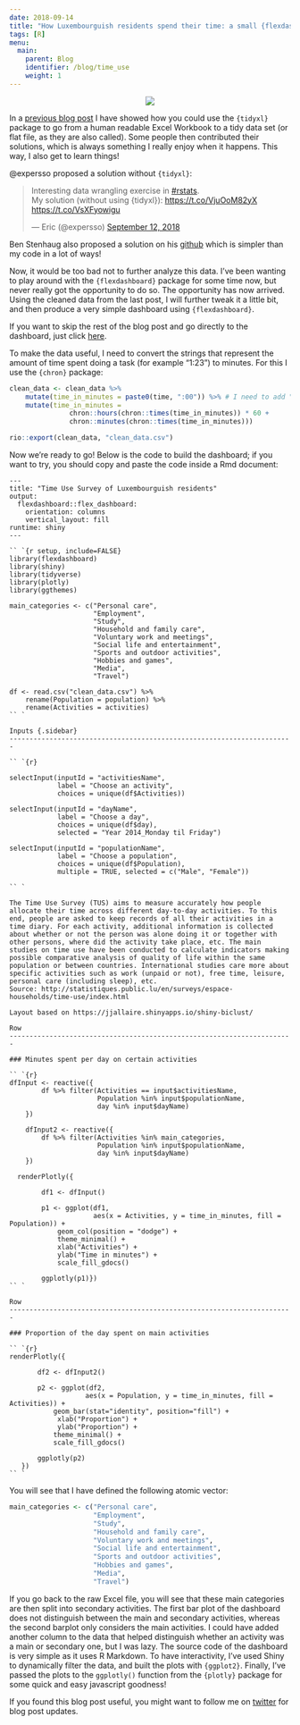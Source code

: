 ```yaml
---
date: 2018-09-14
title: "How Luxembourguish residents spend their time: a small {flexdashboard} demo using the Time use survey data"
tags: [R]
menu:
  main:
    parent: Blog
    identifier: /blog/time_use
    weight: 1
---
```


<div style="text-align:center;">
  <a href="https://brodriguesco.shinyapps.io/time_use_luxembourg/">
    <img src="/img/time_use_dashboard.png"/></a>
</div>

In a [previous blog post](http://www.brodrigues.co/blog/2018-09-11-human_to_machine/) I have showed
how you could use the `{tidyxl}` package to go from a human readable Excel Workbook to a tidy 
data set (or flat file, as they are also called). Some people then contributed their solutions,
which is always something I really enjoy when it happens. This way, I also get to learn things!

@expersso proposed a solution without `{tidyxl}`:

<blockquote class="twitter-tweet" data-lang="en"><p lang="en" dir="ltr">Interesting data wrangling exercise in <a href="https://twitter.com/hashtag/rstats?src=hash&amp;ref_src=twsrc%5Etfw">#rstats</a>. <br>My solution (without using {tidyxl}): <a href="https://t.co/VjuOoM82yX">https://t.co/VjuOoM82yX</a> <a href="https://t.co/VsXFyowigu">https://t.co/VsXFyowigu</a></p>&mdash; Eric (@expersso) <a href="https://twitter.com/expersso/status/1039894727808757761?ref_src=twsrc%5Etfw">September 12, 2018</a></blockquote>
<script async src="https://platform.twitter.com/widgets.js" charset="utf-8"></script>

Ben Stenhaug also proposed a solution on his [github](https://github.com/stenhaug/shared/blob/master/tidyxl_bruno_blog.md)
which is simpler than my code in a lot of ways!

Now, it would be too bad not to further analyze this data. I've been wanting to play around with
the `{flexdashboard}` package for some time now, but never really got the opportunity to do so. 
The opportunity has now arrived. Using the cleaned data from the last post, I will further tweak
it a little bit, and then produce a very simple dashboard using `{flexdashboard}`.

If you want to skip the rest of the blog post and go directly to the dashboard, just click [here](https://brodriguesco.shinyapps.io/time_use_luxembourg/).

To make the data useful, I need to convert the strings that represent the amount of time spent 
doing a task (for example "1:23") to minutes. For this I use the `{chron}` package:

```r
clean_data <- clean_data %>%
    mutate(time_in_minutes = paste0(time, ":00")) %>% # I need to add ":00" for the seconds else it won't work
    mutate(time_in_minutes = 
               chron::hours(chron::times(time_in_minutes)) * 60 + 
               chron::minutes(chron::times(time_in_minutes)))

rio::export(clean_data, "clean_data.csv")
```

Now we're ready to go! Below is the code to build the dashboard; if you want to try, you should
copy and paste the code inside a Rmd document:

```
---
title: "Time Use Survey of Luxembourguish residents"
output: 
  flexdashboard::flex_dashboard:
    orientation: columns
    vertical_layout: fill
runtime: shiny
---

`` `{r setup, include=FALSE}
library(flexdashboard)
library(shiny)
library(tidyverse)
library(plotly)
library(ggthemes)

main_categories <- c("Personal care",
                     "Employment",
                     "Study",
                     "Household and family care",
                     "Voluntary work and meetings",
                     "Social life and entertainment",
                     "Sports and outdoor activities",
                     "Hobbies and games",
                     "Media",
                     "Travel")

df <- read.csv("clean_data.csv") %>%
    rename(Population = population) %>%
    rename(Activities = activities)
`` `

Inputs {.sidebar}
-----------------------------------------------------------------------

`` `{r}

selectInput(inputId = "activitiesName", 
            label = "Choose an activity", 
            choices = unique(df$Activities))

selectInput(inputId = "dayName", 
            label = "Choose a day", 
            choices = unique(df$day), 
            selected = "Year 2014_Monday til Friday")

selectInput(inputId = "populationName", 
            label = "Choose a population", 
            choices = unique(df$Population), 
            multiple = TRUE, selected = c("Male", "Female"))

`` `

The Time Use Survey (TUS) aims to measure accurately how people allocate their time across different day-to-day activities. To this end, people are asked to keep records of all their activities in a time diary. For each activity, additional information is collected about whether or not the person was alone doing it or together with other persons, where did the activity take place, etc. The main studies on time use have been conducted to calculate indicators making possible comparative analysis of quality of life within the same population or between countries. International studies care more about specific activities such as work (unpaid or not), free time, leisure, personal care (including sleep), etc.
Source: http://statistiques.public.lu/en/surveys/espace-households/time-use/index.html

Layout based on https://jjallaire.shinyapps.io/shiny-biclust/

Row
-----------------------------------------------------------------------

### Minutes spent per day on certain activities
    
`` `{r}
dfInput <- reactive({
        df %>% filter(Activities == input$activitiesName,
                      Population %in% input$populationName,
                      day %in% input$dayName)
    })

    dfInput2 <- reactive({
        df %>% filter(Activities %in% main_categories,
                      Population %in% input$populationName,
                      day %in% input$dayName)
    })
    
  renderPlotly({

        df1 <- dfInput()

        p1 <- ggplot(df1, 
                     aes(x = Activities, y = time_in_minutes, fill = Population)) +
            geom_col(position = "dodge") + 
            theme_minimal() + 
            xlab("Activities") + 
            ylab("Time in minutes") +
            scale_fill_gdocs()

        ggplotly(p1)})
`` `

Row 
-----------------------------------------------------------------------

### Proportion of the day spent on main activities
    
`` `{r}
renderPlotly({
    
       df2 <- dfInput2()
       
       p2 <- ggplot(df2, 
                   aes(x = Population, y = time_in_minutes, fill = Activities)) +
           geom_bar(stat="identity", position="fill") + 
            xlab("Proportion") + 
            ylab("Proportion") +
           theme_minimal() +
           scale_fill_gdocs()
       
       ggplotly(p2)
   })
`` `
```

You will see that I have defined the following atomic vector:

```r
main_categories <- c("Personal care",
                     "Employment",
                     "Study",
                     "Household and family care",
                     "Voluntary work and meetings",
                     "Social life and entertainment",
                     "Sports and outdoor activities",
                     "Hobbies and games",
                     "Media",
                     "Travel")
```

If you go back to the raw Excel file, you will see that these main categories are then split into 
secondary activities. The first bar plot of the dashboard does not distinguish between the main and
secondary activities, whereas the second barplot only considers the main activities. I could
have added another column to the data that helped distinguish whether an activity was a main or secondary one,
but I was lazy. The source code of the dashboard is very simple as it uses R Markdown. To have
interactivity, I've used Shiny to dynamically filter the data, and built the plots with `{ggplot2}`.
Finally, I've passed the plots to the `ggplotly()` function from the `{plotly}` package for some
quick and easy javascript goodness!

If you found this blog post useful, you might want to follow me on [twitter](https://www.twitter.com/brodriguesco)
for blog post updates.
